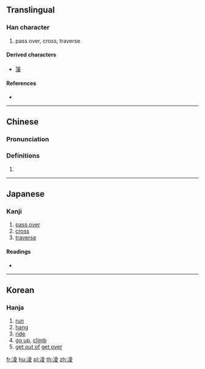 ==Translingual==

===Han character===
{{Han char|rn=85|rad=水|as=08|sn=11|four=34147|canj=EGCE|ids=⿰氵夌}}

# pass over, cross, traverse

====Derived characters====
* [[蔆]]

====References====
* {{Han ref|kx=0631.010|dkj=17670|dj=1033.080|hdz=31640.060|uh=6DE9|ud=28137|bh=D5E6|bd=54758}}

----

==Chinese==
{{zh-forms}}

===Pronunciation===
{{zh-pron
|m=líng
|c=ling4
|h=pfs=
|md=
|mn=
|w=
|mc=y
|oc=y
|cat=
}}

===Definitions===
{{zh-hanzi}}

# {{rfdef|lang=zh}}

----

==Japanese==

===Kanji===
{{ja-kanji|grade=|rs=水08}}

# [[pass over]]
# [[cross]]
# [[traverse]]

====Readings====
* {{ja-readings|on=[[りょう]] (ryō)|kun=[[のる]] (noru)}}

----

==Korean==

===Hanja===
{{ko-hanja|hangeul=[[릉]]>[[능]]|eumhun=|rv=reung>neung|mr=rŭng>nŭng|y=lung>nung}}

# [[run]]
# [[hang]]
# [[ride]]
# [[go up]], [[climb]]
# [[get out of]] [[get over]]

[[fr:淩]]
[[hu:淩]]
[[pl:淩]]
[[th:淩]]
[[zh:淩]]